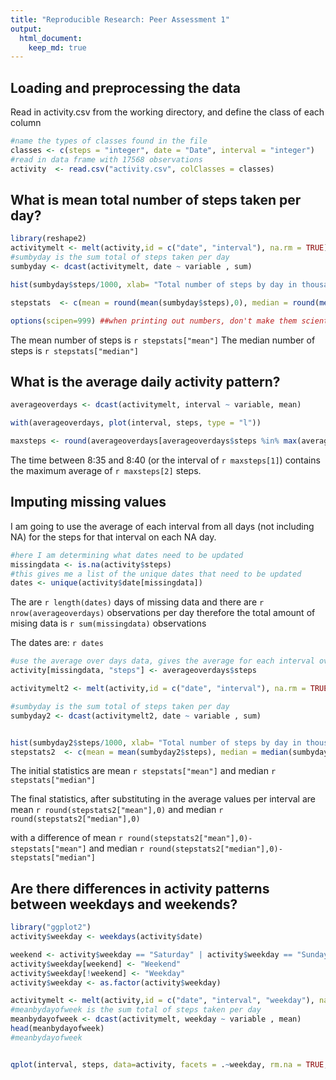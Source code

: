 ```yaml
---
title: "Reproducible Research: Peer Assessment 1"
output: 
  html_document:
    keep_md: true
---
```



## Loading and preprocessing the data

Read in activity.csv from the working directory, and define the class of each column

```r
#name the types of classes found in the file 
classes <- c(steps = "integer", date = "Date", interval = "integer")
#read in data frame with 17568 observations
activity  <- read.csv("activity.csv", colClasses = classes)
```


## What is mean total number of steps taken per day?

```r
library(reshape2)
activitymelt <- melt(activity,id = c("date", "interval"), na.rm = TRUE)
#sumbyday is the sum total of steps taken per day
sumbyday <- dcast(activitymelt, date ~ variable , sum)
```

```r
hist(sumbyday$steps/1000, xlab= "Total number of steps by day in thousands", main = NULL, breaks = 15)
```

```r

stepstats  <- c(mean = round(mean(sumbyday$steps),0), median = round(median(sumbyday$steps),0))

options(scipen=999) ##when printing out numbers, don't make them scientific notation
```
The mean number of steps is `r stepstats["mean"] `
The median number of steps is `r stepstats["median"]`


## What is the average daily activity pattern?
```r
averageoverdays <- dcast(activitymelt, interval ~ variable, mean)

with(averageoverdays, plot(interval, steps, type = "l"))

maxsteps <- round(averageoverdays[averageoverdays$steps %in% max(averageoverdays$steps),],0)
```
The time between 8:35 and 8:40 (or the interval of `r maxsteps[1]`) contains the maximum average of `r maxsteps[2]` steps.

## Imputing missing values
I am going to use the average of each interval from all days (not including NA) for the steps
for that interval on each NA day.
```r

#here I am determining what dates need to be updated
missingdata <- is.na(activity$steps)
#this gives me a list of the unique dates that need to be updated
dates <- unique(activity$date[missingdata])
```

The are `r length(dates)` days of missing data and there are `r nrow(averageoverdays)` observations per day
therefore the total amount of mising data is `r sum(missingdata)` observations 

The dates are: `r dates`

```r
#use the average over days data, gives the average for each interval over all the days, excluding NA data
activity[missingdata, "steps"] <- averageoverdays$steps

activitymelt2 <- melt(activity,id = c("date", "interval"), na.rm = TRUE)

#sumbyday is the sum total of steps taken per day
sumbyday2 <- dcast(activitymelt2, date ~ variable , sum)


hist(sumbyday2$steps/1000, xlab= "Total number of steps by day in thousands", main = NULL, breaks = 15)
stepstats2  <- c(mean = mean(sumbyday2$steps), median = median(sumbyday2$steps))
```
The initial statistics are mean `r stepstats["mean"]` and median `r stepstats["median"]`

The final statistics, after substituting in the average values per interval are mean `r round(stepstats2["mean"],0)` and median `r round(stepstats2["median"],0)`

with a difference of mean `r round(stepstats2["mean"],0)-stepstats["mean"]` and median `r round(stepstats2["median"],0)-stepstats["median"]`


## Are there differences in activity patterns between weekdays and weekends?
```r
library("ggplot2")
activity$weekday <- weekdays(activity$date)

weekend <- activity$weekday == "Saturday" | activity$weekday == "Sunday"
activity$weekday[weekend] <- "Weekend"
activity$weekday[!weekend] <- "Weekday"
activity$weekday <- as.factor(activity$weekday)

activitymelt <- melt(activity,id = c("date", "interval", "weekday"), na.rm = TRUE)
#meanbydayofweek is the sum total of steps taken per day
meanbydayofweek <- dcast(activitymelt, weekday ~ variable , mean)
head(meanbydayofweek)
#meanbydayofweek


qplot(interval, steps, data=activity, facets = .~weekday, rm.na = TRUE, geom = "line")
```
